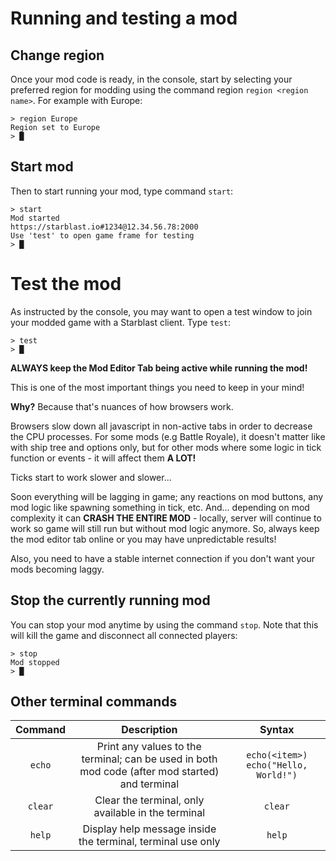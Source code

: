# Running and testing a mod

## Change region

Once your mod code is ready, in the console, start by selecting your preferred region for modding using the command region `region <region name>`.
For example with Europe:

```
> region Europe
Region set to Europe
> █
```
## Start mod

Then to start running your mod, type command `start`:

```
> start
Mod started
https://starblast.io#1234@12.34.56.78:2000
Use 'test' to open game frame for testing
> █
```

# Test the mod

As instructed by the console, you may want to open a test window to join your modded game with a Starblast client. Type `test`:
```
> test
> █
```

**ALWAYS keep the Mod Editor Tab being active while running the mod!**

This is one of the most important things you need to keep in your mind!

**Why?** Because that's nuances of how browsers work.

Browsers slow down all javascript in non-active tabs in order to decrease the CPU processes.
For some mods (e.g Battle Royale), it doesn't matter like with ship tree and options only,
but for other mods where some logic in tick function or events - it will affect them **A LOT!**

Ticks start to work slower and slower...

Soon everything will be lagging in game; any reactions on mod buttons, any mod logic like spawning something in tick, etc.
And... depending on mod complexity it can **CRASH THE ENTIRE MOD** - locally, server will continue to work so game will still run but without mod logic anymore.
So, always keep the mod editor tab online or you may have unpredictable results!

Also, you need to have a stable internet connection if you don't want your mods becoming laggy.

## Stop the currently running mod

You can stop your mod anytime by using the command `stop`. Note that this will kill the game and disconnect all connected players:

```
> stop
Mod stopped
> █
```

## Other terminal commands

|   Command |               Description              |           Syntax          |
|:----------:|:--------------------------------------:|:--------------------------:|
|`echo`     | Print any values to the terminal; can be used in both mod code (after mod started) and terminal| `echo(<item>)` `echo("Hello, World!")`|
|`clear`    | Clear the terminal, only available in the terminal| `clear`|
|`help`     | Display help message inside the terminal, terminal use only| `help`|





